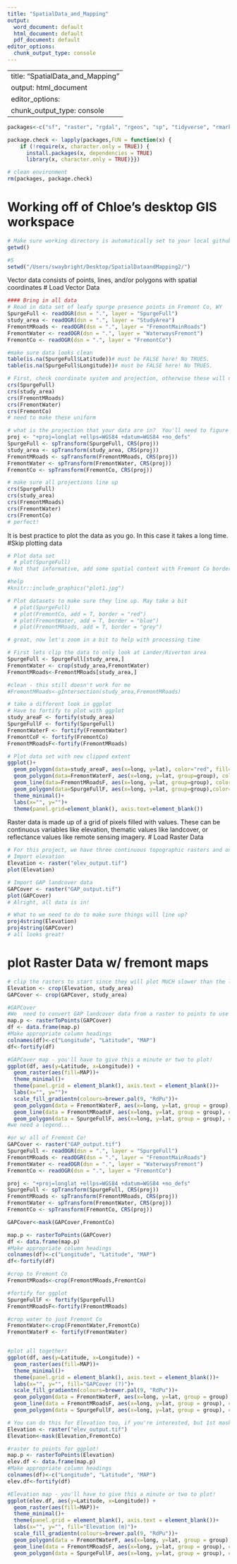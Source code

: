 ```yaml
---
title: "SpatialData_and_Mapping"
output:
  word_document: default
  html_document: default
  pdf_document: default
editor_options:
  chunk_output_type: console
---
```

---
title: "SpatialData_and_Mapping"
output: html_document
editor_options: 
  chunk_output_type: console
---

```R
packages<-c("sf", "raster", "rgdal", "rgeos", "sp", "tidyverse", "rmarkdown", "RColorBrewer","knitr")

package.check <- lapply(packages,FUN = function(x) {
    if (!require(x, character.only = TRUE)) {
      install.packages(x, dependencies = TRUE)
      library(x, character.only = TRUE)}})

# clean environment
rm(packages, package.check)
```

# Working off of Chloe's desktop GIS workspace
```r
# Make sure working directory is automatically set to your local github folder
getwd()

#S
setwd("/Users/swaybright/Desktop/SpatialDataandMapping2/")
```
Vector data consists of points, lines, and/or polygons with spatial coordinates
# Load Vector Data
```r
#### Bring in all data
# Read in data set of leafy spurge presence points in Fremont Co, WY
SpurgeFull <- readOGR(dsn = ".", layer = "SpurgeFull")
study_area <- readOGR(dsn = ".", layer = "StudyArea")
FremontMRoads <- readOGR(dsn = ".", layer = "FremontMainRoads")
FremontWater <- readOGR(dsn = ".", layer = "WaterwaysFremont")
FremontCo <- readOGR(dsn = ".", layer = "FremontCo")

#make sure data looks clean
table(is.na(SpurgeFull$Latitude))# must be FALSE here! No TRUES. 
table(is.na(SpurgeFull$Longitude))# must be FALSE here! No TRUES. 
```

```r

# First, check coordinate system and projection, otherwise these will not align
crs(SpurgeFull)
crs(study_area)
crs(FremontMRoads)
crs(FremontWater)
crs(FremontCo)
# need to make these uniform

# what is the projection that your data are in?  You'll need to figure this out and specify below
proj <- "+proj=longlat +ellps=WGS84 +datum=WGS84 +no_defs"
SpurgeFull <- spTransform(SpurgeFull, CRS(proj))
study_area <- spTransform(study_area, CRS(proj))
FremontMRoads <- spTransform(FremontMRoads, CRS(proj))
FremontWater <- spTransform(FremontWater, CRS(proj))
FremontCo <- spTransform(FremontCo, CRS(proj))

# make sure all projections line up
crs(SpurgeFull)
crs(study_area)
crs(FremontMRoads)
crs(FremontWater)
crs(FremontCo)
# perfect!
```

It is best practice to plot the data as you go. In this case it takes a long time.
#Skip plotting data
```r

# Plot data set
  # plot(SpurgeFull)
# Not that informative, add some spatial context with Fremont Co border and a plot again

#help
#knitr::include_graphics("plot1.jpg")

# Plot datasets to make sure they line up. May take a bit
  # plot(SpurgeFull)
  # plot(FremontCo, add = T, border = "red")
  # plot(FremontWater, add = T, border = "blue")
  # plot(FremontMRoads, add = T, border = "grey")

# great, now let's zoom in a bit to help with processing time
```

```r

# First lets clip the data to only look at Lander/Riverton area
SpurgeFull <- SpurgeFull[study_area,]
FremontWater <- crop(study_area,FremontWater)
FremontMRoads<-FremontMRoads[study_area,]

#clean - this still doesn't work for me
#FremontMRoads<-gIntersection(study_area,FremontMRoads)

# take a different look in ggplot
# Have to fortify to plot with ggplot
study_areaF <- fortify(study_area)
SpurgeFullF <- fortify(SpurgeFull)
FremontWaterF <- fortify(FremontWater)
FremontCoF <- fortify(FremontCo)
FremontMRoadsF<-fortify(FremontMRoads) 

# Plot data set with new clipped extent
ggplot()+
  geom_polygon(data=study_areaF, aes(x=long, y=lat), color="red", fill="grey")+
  geom_polygon(data=FremontWaterF, aes(x=long, y=lat, group=group), color="blue")+    
  geom_line(data=FremontMRoadsF, aes(x=long, y=lat, group=group), color="black")+ #still outside of bounds 
  geom_polygon(data=SpurgeFullF, aes(x=long, y=lat, group=group),color="chartreuse")+  
  theme_minimal()+
  labs(x="", y="")+
  theme(panel.grid=element_blank(), axis.text=element_blank())

```

Raster data is made up of a grid of pixels filled with values. These can be continuous variables like elevation, thematic values like landcover, or reflectance values like remote sensing imagery. 
# Load Raster Data
```r
# For this project, we have three continuous topographic rasters and one thematic landcover raster
# Import elevation
Elevation <- raster("elev_output.tif")
plot(Elevation)

# Import GAP landcover data
GAPCover <- raster("GAP_output.tif")
plot(GAPCover)
# Alright, all data is in!

# What to we need to do to make sure things will line up?
proj4string(Elevation)
proj4string(GAPCover)
# all looks great!

```

# plot Raster Data w/ fremont maps
```r
# clip the rasters to start since they will plot MUCH slower than the lines or polygons.
Elevation <- crop(Elevation, study_area)
GAPCover <- crop(GAPCover, study_area)

#GAPCover
#We  need to convert GAP landcover data from a raster to points to use in ggplot!
map.p <- rasterToPoints(GAPCover)
df <- data.frame(map.p)
#Make appropriate column headings
colnames(df)<-c("Longitude", "Latitude", "MAP")
df<-fortify(df)

#GAPCover map - you'll have to give this a minute or two to plot!
ggplot(df, aes(y=Latitude, x=Longitude)) +
  geom_raster(aes(fill=MAP))+
  theme_minimal()+
  theme(panel.grid = element_blank(), axis.text = element_blank())+
  labs(x="", y="")+
  scale_fill_gradientn(colours=brewer.pal(9, "RdPu"))+
  geom_polygon(data = FremontWaterF, aes(x=long, y=lat, group = group), color = "blue")+
  geom_line(data = FremontMRoadsF, aes(x=long, y=lat, group = group), color = "black")+
  geom_polygon(data = SpurgeFullF, aes(x=long, y=lat, group = group), color ="chartreuse")
#we need a legend... 

#or w/ all of Fremont Co!
GAPCover <- raster("GAP_output.tif")
SpurgeFull <- readOGR(dsn = ".", layer = "SpurgeFull")
FremontMRoads <- readOGR(dsn = ".", layer = "FremontMainRoads")
FremontWater <- readOGR(dsn = ".", layer = "WaterwaysFremont")
FremontCo <- readOGR(dsn = ".", layer = "FremontCo")

proj <- "+proj=longlat +ellps=WGS84 +datum=WGS84 +no_defs"
SpurgeFull <- spTransform(SpurgeFull, CRS(proj))
FremontMRoads <- spTransform(FremontMRoads, CRS(proj))
FremontWater <- spTransform(FremontWater, CRS(proj))
FremontCo <- spTransform(FremontCo, CRS(proj))

GAPCover<-mask(GAPCover,FremontCo)

map.p <- rasterToPoints(GAPCover)
df <- data.frame(map.p)
#Make appropriate column headings
colnames(df)<-c("Longitude", "Latitude", "MAP")
df<-fortify(df)

#crop to Fremont Co
FremontMRoads<-crop(FremontMRoads,FremontCo)

#fortify for ggplot
SpurgeFullF <- fortify(SpurgeFull)
FremontMRoadsF<-fortify(FremontMRoads)

#crop water to just Fremont Co
FremontWater<-crop(FremontWater,FremontCo)
FremontWaterF <- fortify(FremontWater)


#plot all together!
ggplot(df, aes(y=Latitude, x=Longitude)) +
  geom_raster(aes(fill=MAP))+
  theme_minimal()+
  theme(panel.grid = element_blank(), axis.text = element_blank())+
  labs(x="", y="", fill="GAPCover (?)")+
  scale_fill_gradientn(colours=brewer.pal(9, "RdPu"))+
  geom_polygon(data = FremontWaterF, aes(x=long, y=lat, group = group), color = "blue")+
  geom_line(data = FremontMRoadsF, aes(x=long, y=lat, group = group), color = "black")+
  geom_polygon(data = SpurgeFullF, aes(x=long, y=lat, group = group), color ="chartreuse")

# You can do this for Elevation too, if you're interested, but 1st mask it first to Fremont Co!
Elevation <- raster("elev_output.tif")
Elevation<-mask(Elevation,FremontCo)

#raster to points for ggplot!
map.p <- rasterToPoints(Elevation)
elev.df <- data.frame(map.p)
#Make appropriate column headings
colnames(df)<-c("Longitude", "Latitude", "MAP")
elev.df<-fortify(df)

#Elevation map - you'll have to give this a minute or two to plot!
ggplot(elev.df, aes(y=Latitude, x=Longitude)) +
  geom_raster(aes(fill=MAP))+
  theme_minimal()+
  theme(panel.grid = element_blank(), axis.text = element_blank())+
  labs(x="", y="", fill="Elevation (m)")+
  scale_fill_gradientn(colours=brewer.pal(9, "RdPu"))+
  geom_polygon(data = FremontWaterF, aes(x=long, y=lat, group = group), color = "blue")+
  geom_line(data = FremontMRoadsF, aes(x=long, y=lat, group = group), color = "black")+
  geom_polygon(data = SpurgeFullF, aes(x=long, y=lat, group = group), color ="chartreuse")

```